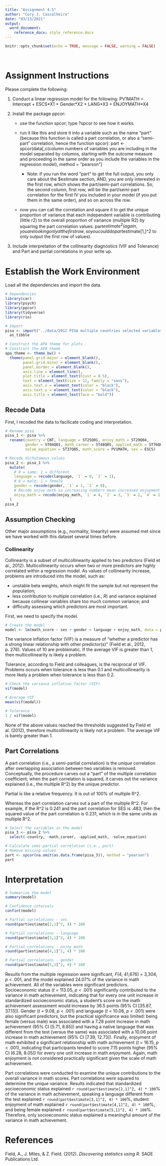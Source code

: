 ```yaml
---
title: "Assignment 4.5"
author: "Cory J. Cascalheira"
date: "03/13/2021"
output: 
  word_document:
    reference_docx: style_reference.docx
---
```


```r
knitr::opts_chunk$set(echo = TRUE, message = FALSE, warning = FALSE)
```

<br>

# Assignment Instructions

Please complete the following:

1. Conduct a linear regression model for the following: PV1MATH = Intercept + ESCS\*X1 + Gender\*X2 + LANG\*X3 + ENJOYMATH\*X4

2. Install the package ppcor:

    * use the function spcor; type ?spcor to see how it works.

    * run it like this and store it into a variable such as the name "part" (because this function is called a part correlation, or also a "semi-part" correlation, hence the function spcor): part <- spcor(data[,c(column numbers of variables you are including in the model separated by columns, starting with the outcome measure and proceeding in the same order as you include the variables in the regression model), method = "pearson"]

        * Note: if you run the word "part" to get the full output, you only care about the $estimate section, AND, you are only interested in the first row, which shows the part/semi-part correlations. So, the second column, first row, will be the part/semi-part correlation for the first IV you included in your model (if you put them in the same order), and so on across the row.

    * now you can call the correlation and square it to get the unique proportion of variance that each  independent variable is contributing (little r2) to the overall proportion of variance (multiple R2) by squaring the part correlation values: part$estimate^2 (again, you are looking only at the first row, so you could do part$estimate[1,]^2 to only output the first row of values).

3. Include interpretation of the collinearity diagnostics (VIF and Tolerance) and Part and partial correlations in your write up.

# Establish the Work Environment

Load all the dependencies and import the data.

```r
# Dependencies
library(car)
library(psych)
library(ppcor)
library(tidyverse)
library(rio)

# Import
pisa <- import("../data/2012 PISA multiple countries selected variables.sav") %>%
  as_tibble

# Construct the APA theme for plots
# Construct the APA theme
apa_theme <- theme_bw() +
  theme(panel.grid.major = element_blank(),
        panel.grid.minor = element_blank(),
        panel.border = element_blank(),
        axis.line = element_line(),
        plot.title = element_text(hjust = 0.5),
        text = element_text(size = 12, family = "sans"),
        axis.text.x = element_text(color = "black"),
        axis.text.y = element_text(color = "black"),
        axis.title = element_text(face = "bold"))
```

## Recode Data

First, I recoded the data to facilicate coding and interpretation.

```r
# Rename pisa
pisa_1 <- pisa %>%
  rename(country = CNT, language = ST25Q01, enjoy_math = ST29Q04,
         gender = ST04Q01, math_career = ST48Q05, applied_math = ST76Q01,
         solve_equation = ST37Q05, math_score = PV1MATH, ses = ESCS)

# Recode dichotomous values
pisa_2 <- pisa_1 %>%
  mutate(
    # 0 = same; 1 = different
    language = recode(language, `1` = 0, `2` = 1),
    # 0 = male; 1 = female
    gender = recode(gender, `1` = 1, `2` = 0),
    # Recode enjoy math so increasing numbers mean increased enjoyment
    enjoy_math = recode(enjoy_math, `1` = 4, `2` = 3, `3` = 2, `4` = 1)
  )
pisa_2
```

## Assumption Checking

Other major assumptions (e.g., normality, linearity) were assumed met since we have worked with this dataset several times before.

### Collinearity

Collinearity is a subset of multicollinearity applied to two predictors (Field et al., 2012). Multicollinearity occurs when two or more predictors are highly correlated within a regression model. As values of collinearity increase, problems are introduced into the model, such as:

* unstable beta weights, which might fit the sample but not represent the population;
* less contribution to multiple correlation (i.e., *R*) and variance explained because collinear variables share too much common variance; and
* difficulty assessing which predictors are most important.

First, we need to specify the model.

```r
# Create the model
model <- lm(math_score ~ ses + gender + language + enjoy_math, data = pisa_2)
```

The variance inflation factor (VIF) is a measure of "whether a predictor has a strong linear relationship with other predictor(s)" (Field et al., 2012, p. 276). Values of 10 are problematic. If the average VIF is greater than 1, then multicollinearity is likely a problem. 

Tolerance, according to Field and colleagues, is the reciprocal of VIF. Problems occurs when tolerance is less than 0.1 and multicollinearity is more likely a problem when tolerance is less than 0.2.

```r
# Check the variance inflation factor (VIF)
vif(model)

# Average VIF
mean(vif(model))

# Tolerance
1 / vif(model)
```

None of the above values reached the thresholds suggested by Field et al. (2012), therefore multicollinearity is likely not a problem. The average VIF is barely greater than 1.

## Part Correlations

A part correlation (i.e., a semi-partial correlation) is the *unique* correlation after overlapping association between two variables is removed. Conceptually, the procedure carves out a "part" of the multiple correlation coefficient; when the part correlation is squared, it carves out the variance explained (i.e., the multiple R^2) by the unique predictor.

Partial is like a relative frequency. It is out of 100% of multiple R^2. 

Whereas the part correlation carves out a part of the multiple R^2. For example, if the R^2 is 0.241 and the part correlation for SES is .483, then the squared value of the part correlation is 0.231, which is in the same units as multiple R^2. 

```r
# Select the variables in the model
pisa_3 <- pisa_2 %>%
  select(-country, -math_career, -applied_math, -solve_equation)

# Calculate semi-partial correlation (i.e., part)
# Remove missing values
part <- spcor(na.omit(as.data.frame(pisa_3)), method = "pearson")
part
```

# Interpretation

```r
# Summarize the model
summary(model)

# Confidence intervals
confint(model)

# Partial correlations - ses
round(part$estimate[2,1]^2, 4) * 100

# Partial correlations - language
round(part$estimate[3,1]^2, 4) * 100

# Partial correlations - enjoy_math
round(part$estimate[4,1]^2, 4) * 100

# Partial correlations - gender
round(part$estimate[5,1]^2, 4) * 100
```

Results from the multiple regression were significant, *F*(4, 41,676) = 3,304, *p* < .001, and the model explained 24.07% of the variance in math achievement. All of the variables were significant predictors. Socioeconomic status (*t* = 113.05, *p* < .001) significantly contributed to the variance in math achievement, indicating that for every one unit increase in standardized socioeconomic status, a student's score on the math achievement assessment would increase by 36.5 points (95% CI [35.87, 37.13]). Gender (*t* = 9.08, *p* < .001) and language (*t* = 10.06, *p* < .001) were also significant predictors, but the practical significance was limited: being female (versus male) was associated with a 7.28 point increase in math achievement (95% CI [5.71, 8.85]) and having a native language that was different from the test (versus the same) was associated with a 10.06 point increase in math achievement (95% CI [7.39, 12.73]). Finally, enjoyment of math exhibited a significant relationship with math achievement (*t* = 16.15, *p* < .001), indicating that participants tended to score 7.15 points higher (95% CI [6.28, 8.05]) for every one unit increase in math enjoyment. Again, math enjoyment is not considered practically significant given the scale of math achievement. 

Part correlations were conducted to examine the unique contributions to the overall variance in math scores. Part correlations were squared to determine the unique variance. Results indicated that standardized socioeconomic status explained `r round(part$estimate[2,1]^2, 4) * 100`% of the variance in math achievement, speaking a language different from the test explained `r round(part$estimate[3,1]^2, 4) * 100`%, student enjoyment of math explained `r round(part$estimate[4,1]^2, 4) * 100`%, and being female explained `r round(part$estimate[5,1]^2, 4) * 100`%. Therefore, only socioeconomic status explained a meaningful amount of the variance in math achievement. 

# References

Field, A., J. Miles, & Z. Field. (2012). *Discovering statistics using R*. SAGE Publications Ltd.
